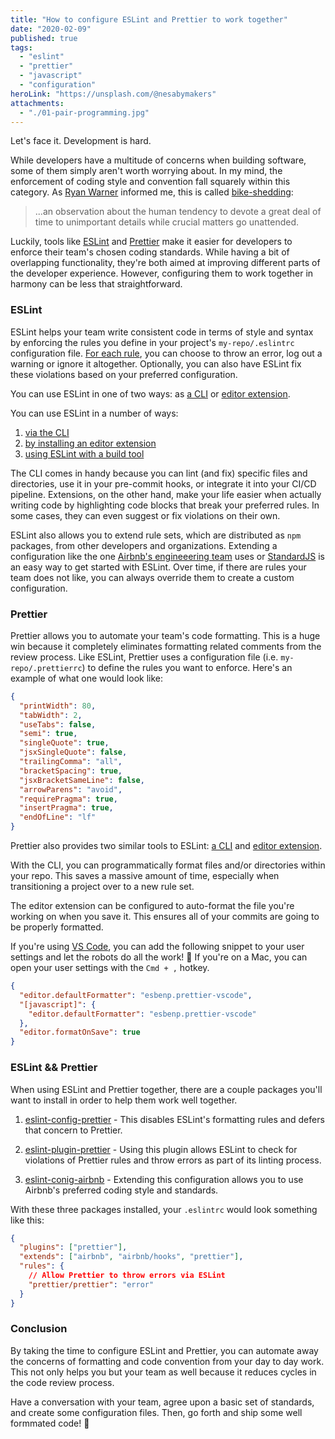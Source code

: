 ```yaml
---
title: "How to configure ESLint and Prettier to work together"
date: "2020-02-09"
published: true
tags:
  - "eslint"
  - "prettier"
  - "javascript"
  - "configuration"
heroLink: "https://unsplash.com/@nesabymakers"
attachments:
  - "./01-pair-programming.jpg"
---
```


Let's face it. Development is hard.

While developers have a multitude of concerns when building software, some of them simply aren't worth worrying about. In my mind, the enforcement of coding style and convention fall squarely within this category. As <a href="https://ryan.warner.codes/" target="_blank" >Ryan Warner</a> informed me, this is called <a href="https://whatis.techtarget.com/definition/Parkinsons-law-of-triviality-bikeshedding" target="_blank">bike-shedding</a>:

> ...an observation about the human tendency to devote a great deal of time to unimportant details while crucial matters go unattended.

Luckily, tools like <a href="https://eslint.org/" target="_blank">ESLint</a> and <a href="https://prettier.io/" target="_blank">Prettier</a> make it easier for developers to enforce their team's chosen coding standards. While having a bit of overlapping functionality, they're both aimed at improving different parts of the developer experience. However, configuring them to work together in harmony can be less that straightforward.

### ESLint

ESLint helps your team write consistent code in terms of style and syntax by enforcing the rules you define in your project's `my-repo/.eslintrc` configuration file. <a href="https://eslint.org/docs/rules/" target="_blank">For each rule</a>, you can choose to throw an error, log out a warning or ignore it altogether. Optionally, you can also have ESLint fix these violations based on your preferred configuration.

You can use ESLint in one of two ways: as <a href="https://eslint.org/docs/user-guide/" target="_blank">a CLI</a> or <a href="https://github.com/Microsoft/vscode-eslint" target="_blank">editor extension</a>.

You can use ESLint in a number of ways:
<ol>
  <li>
    <a href="https://eslint.org/docs/user-guide/" target="_blank">via the CLI</a>
  </li>
  <li>
    <a href="https://github.com/Microsoft/vscode-eslint" target="_blank">by installing an editor extension</a>
  </li>
  <li>
    <a href="https://webpack.js.org/loaders/eslint-loader/" target="_blank">using ESLint with a build tool</a>
  </li>
</ol>

The CLI comes in handy because you can lint (and fix) specific files and directories, use it in your pre-commit hooks, or integrate it into your CI/CD pipeline. Extensions, on the other hand, make your life easier when actually writing code by highlighting code blocks that break your preferred rules. In some cases, they can even suggest or fix violations on their own.

ESLint also allows you to extend rule sets, which are distributed as `npm` packages, from other developers and organizations. Extending a configuration like the one <a href="https://www.npmjs.com/package/eslint-config-airbnb" target="_blank">Airbnb's engineeering team</a> uses or <a href="https://github.com/standard/standard" target="_blank">StandardJS</a> is an easy way to get started with ESLint. Over time, if there are rules your team does not like, you can always override them to create a custom configuration.

### Prettier

Prettier allows you to automate your team's code formatting. This is a huge win because it completely eliminates formatting related comments from the review process. Like ESLint, Prettier uses a configuration file (i.e. `my-repo/.prettierrc`) to define the rules you want to enforce. Here's an example of what one would look like:

```json
{
  "printWidth": 80,
  "tabWidth": 2,
  "useTabs": false,
  "semi": true,
  "singleQuote": true,
  "jsxSingleQuote": false,
  "trailingComma": "all",
  "bracketSpacing": true,
  "jsxBracketSameLine": false,
  "arrowParens": "avoid",
  "requirePragma": true,
  "insertPragma": true,
  "endOfLine": "lf"
}
```

Prettier also provides two similar tools to ESLint: <a href="https://prettier.io/docs/en/cli.html" target="_blank">a CLI</a> and <a href="https://github.com/prettier/prettier-vscode" target="_blank">editor extension</a>.

With the CLI, you can programmatically format files and/or directories within your repo. This saves a massive amount of time, especially when transitioning a project over to a new rule set.

The editor extension can be configured to auto-format the file you're working on when you save it. This ensures all of your commits are going to be properly formatted.

If you're using <a href="https://code.visualstudio.com/" target="_blank">VS Code</a>, you can add the following snippet to your user settings and let the robots do all the work! 🤖 If you're on a Mac, you can open your user settings with the `Cmd + ,` hotkey.

```json
{
  "editor.defaultFormatter": "esbenp.prettier-vscode",
  "[javascript]": {
    "editor.defaultFormatter": "esbenp.prettier-vscode"
  },
  "editor.formatOnSave": true
}
```

### ESLint && Prettier

When using ESLint and Prettier together, there are a couple packages you'll want to install in order to help them work well together.

1. <a href="https://www.npmjs.com/package/eslint-config-prettier" target="_blank">eslint-config-prettier</a> - This disables ESLint's formatting rules and defers that concern to Prettier.

2. <a href="https://www.npmjs.com/package/eslint-plugin-prettier" target="_blank">eslint-plugin-prettier</a> - Using this plugin allows ESLint to check for violations of Prettier rules and throw errors as part of its linting process.

3. <a href="https://www.npmjs.com/package/eslint-config-airbnb" target="_blank">eslint-conig-airbnb</a> - Extending this configuration allows you to use Airbnb's preferred coding style and standards.

With these three packages installed, your `.eslintrc` would look something like this:

```json
{
  "plugins": ["prettier"],
  "extends": ["airbnb", "airbnb/hooks", "prettier"],
  "rules": {
    // Allow Prettier to throw errors via ESLint
    "prettier/prettier": "error"
  }
}
```

### Conclusion

By taking the time to configure ESLint and Prettier, you can automate away the concerns of formatting and code convention from your day to day work. This not only helps you but your team as well because it reduces cycles in the code review process.

Have a conversation with your team, agree upon a basic set of standards, and create some configuration files. Then, go forth and ship some well formmated code! 🚀
